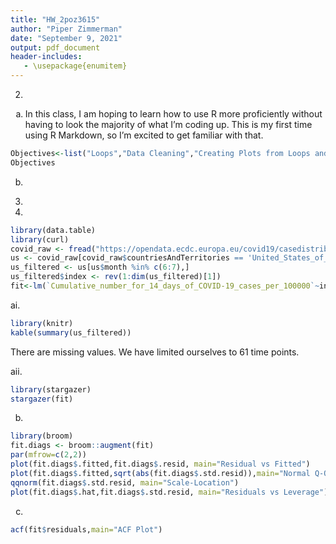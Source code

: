```yaml
---
title: "HW_2poz3615"
author: "Piper Zimmerman"
date: "September 9, 2021"
output: pdf_document
header-includes:
   - \usepackage{enumitem}
---
```

2.
a. In this class, I am hoping to learn how to use R more proficiently without having to look the majority of what I'm coding up. This is my first time using R Markdown, so I'm excited to get familiar with that. 
```r
Objectives<-list("Loops","Data Cleaning","Creating Plots from Loops and Data Analysis")
Objectives
```

b. 
\begin{equation} 
f(x|a,b)=\frac{1}{b-a} \: \: a \leq x\leq b
\end{equation}

\begin{equation}
f(x|\alpha,\beta)=\frac{1}{\Gamma (\alpha)\beta^\alpha} x^{\alpha-1}e^{-\frac{x}{\beta}}\: \: 0 \leq x < \infty,\: \: \alpha,\beta>0
\end{equation}

\begin{equation}
f(x|\beta)=\frac{1}{\beta}e^{\frac{-x}{\beta}} \: \: 0\leq x < \infty, \: \: \beta>0
\end{equation}

3. 
\begin{enumerate}[label=(\arabic*)]
  \item For Every Result, Keep Track of How It Was Produced- Make sure you keep track of anything that might influence how you got a result, such as a parameter or input. A challenge in performing this step could be labeling and keeping everything organized so you know which code gave you which results.
  \item Avoid Manual Data Manipulation Steps- You should rely on the execution of the programs rather than manually modifying data. A challenge in performing this step could be trying to fix something the easy way manually instead of trying to work it out through the program.
  \item Archive the Exact Versions of All External Programs Used- Always keep the version of the program that you used to create the original result. A challenge in performing this step could be if your computer won't run the version of the program anymore.
  \item Version Control All Custom Scripts- Archive all of your codes to ensure that you have the one that gave the intended results. A challenge in performing this step could be keeping the scripts organized and easy to find.
  \item Record All Intermediate Results, When Possible in Standardized Formats- Store all your results on the way as they might be helpful when you are looking back. A challenge in performing this step could be having too many results that they get mixed up and hard to find.
  \item For Analyses That Include Randomness, Note Underlying Random Seeds- If using randomness, the results will vary unless you set the seed the same, so take note of the seed and which steps involve randomness. A challenge in performing this step could be picking out all the steps with randomness. If one is missed, and the seed is not set, it will provide different results.
  \item Always Store Raw Data Behind Plots- Saving raw data behind the plot will reduce time and effort needed to modify the plot in the future. A challenge in performing this step could be keeping the data organized in order to make quick adjustments to the plots.
  \item Generate Hierarchical Analysis Output, Allowing Layers of Increasing Detail to Be Inspected- If you are using summarized results, you should also look at the data that is underlying the summaries. A challenge in performing this step could be if the summarized data doesn't have an option to see the full set.
  \item Connect Textual Statements to Underlying Results- It is important to have more than just the interpretations in text on a paper. The data and results should be easily accessible. A challenge in performing this step could be finding a way to make the data accessible while preserving the professionalism of the paper and not straying from the topic at hand.
  \item Provide Public Access to Scripts, Runs, and Results- Everything should be made public and easily accessible, including the data and source code. A challenge in performing this step could be making everything easily accessible and organized.
\end{enumerate}

4. 
```r
library(data.table)
library(curl)
covid_raw <- fread("https://opendata.ecdc.europa.eu/covid19/casedistribution/csv")
us <- covid_raw[covid_raw$countriesAndTerritories == 'United_States_of_America',]
us_filtered <- us[us$month %in% c(6:7),]
us_filtered$index <- rev(1:dim(us_filtered)[1]) 
fit<-lm(`Cumulative_number_for_14_days_of_COVID-19_cases_per_100000`~index, data=us_filtered)
```
ai.
``` r
library(knitr)
kable(summary(us_filtered))
```
There are missing values. We have limited ourselves to 61 time points.

aii. 
```r
library(stargazer)
stargazer(fit)
```
\begin{table}[!htbp] \centering
\caption{}
\label{}
\begin{tabular}{@{\extracolsep{5pt}}lc}
\\[-1.8ex]\hline
\hline \\[-1.8ex]
& \multicolumn{1}{c}{\textit{Dependent variable:}} \\
\cline{2-2}
\\[-1.8ex] &`Cumulative\_number\_for\_14\_days\_of\_COVID-19\_cases\_per\_100000`\\
\hline \\[-1.8ex]
index & 4.107$^{***}$ \\
& (0.145) \\
& \\
Constant & 42.853$^{***}$ \\
& (5.165) \\
& \\
\hline \\[-1.8ex]
Observations & 61 \\
R$^{2}$ & 0.932 \\
Adjusted R$^{2}$ & 0.930 \\
Residual Std. Error & 19.922 (df = 59) \\
F Statistic & 803.464$^{***}$ (df = 1; 59) \\
\hline
\hline \\[-1.8ex]
\textit{Note:}  & \multicolumn{1}{r}{$^{*}$p$<$0.1; $^{**}$p$<$0.05; $^{***}$p$<$0.01} \\
\end{tabular} 
\end{table}

b.
```r
library(broom)
fit.diags <- broom::augment(fit)
par(mfrow=c(2,2))
plot(fit.diags$.fitted,fit.diags$.resid, main="Residual vs Fitted")
plot(fit.diags$.fitted,sqrt(abs(fit.diags$.std.resid)),main="Normal Q-Q")
qqnorm(fit.diags$.std.resid, main="Scale-Location")
plot(fit.diags$.hat,fit.diags$.std.resid, main="Residuals vs Leverage")
```
c.
```r
acf(fit$residuals,main="ACF Plot")
```



